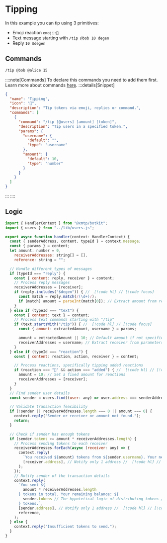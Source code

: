 # Tipping

In this example you can tip using 3 primitives:

- Emoji reaction `emoji:🎩`
- Text message starting with `/tip @bob 10 degen`
- Reply `10 $degen`

## Commands

```bash [cmd]
/tip @bob @alice 15
```

::::note[Commands]
To declare this commands you need to add them first. Learn more about commands [here](/concepts/commands).
:::details[Snippet]

```json
{
  "name": "Tipping",
  "icon": "🎩",
  "description": "Tip tokens via emoji, replies or command.",
  "commands": [
    {
      "command": "/tip [@users] [amount] [token]",
      "description": "Tip users in a specified token.",
      "params": {
        "username": {
          "default": "",
          "type": "username"
        },
        "amount": {
          "default": 10,
          "type": "number"
        }
      }
    }
  ]
}
```

:::
::::

## Logic

```jsx [src/handler/tipping.ts]
import { HandlerContext } from "@xmtp/botkit";
import { users } from "../lib/users.js";

export async function handler(context: HandlerContext) {
  const { senderAddress, content, typeId } = context.message;
  const { params } = content;
  let amount: number = 0,
    receiverAddresses: string[] = [],
    reference: string = "";

  // Handle different types of messages
  if (typeId === "reply") {
    const { content: reply, receiver } = content;
    // Process reply messages
    receiverAddresses = [receiver];
    if (reply.includes("$degen")) { //  [!code hl] // [!code focus]
      const match = reply.match(/(\d+)/);
      if (match) amount = parseInt(match[0]); // Extract amount from reply
    }
  } else if (typeId === "text") {
    const { content: text } = content;
    // Process text commands starting with "/tip"
    if (text.startsWith("/tip")) { //  [!code hl] // [!code focus]
      const { amount: extractedAmount, username } = params;

      amount = extractedAmount || 10; // Default amount if not specified
      receiverAddresses = username; // Extract receiver from parameters
    }
  } else if (typeId === "reaction") {
    const { content: reaction, action, receiver } = content;

    // Process reactions, specifically tipping added reactions
    if (reaction === "🎩" && action === "added") { //  [!code hl] // [!code focus]
      amount = 10; // Set a fixed amount for reactions
      receiverAddresses = [receiver];
    }
  }
  // Find sender user details
  const sender = users.find((user: any) => user.address === senderAddress);

  // Validate transaction feasibility
  if (!sender || receiverAddresses.length === 0 || amount === 0) {
    context.reply("Sender or receiver or amount not found.");
    return;
  }

  // Check if sender has enough tokens
  if (sender.tokens >= amount * receiverAddresses.length) {
    // Process sending tokens to each receiver
    receiverAddresses.forEach(async (receiver: any) => {
      context.reply(
        `You received ${amount} tokens from ${sender.username}. Your new balance is ${receiver.tokens} tokens.`,
        [receiver.address], // Notify only 1 address //  [!code hl] // [!code focus]
      );
    });
    // Notify sender of the transaction details
    context.reply(
      `You sent ${
        amount * receiverAddresses.length
      } tokens in total. Your remaining balance: ${
        sender.tokens // The hypotetical logic of distributing tokens //  [!code hl] // [!code focus]
      } tokens.`,
      [sender.address], // Notify only 1 address //  [!code hl] // [!code focus]
      reference,
    );
  } else {
    context.reply("Insufficient tokens to send.");
  }
}
```

